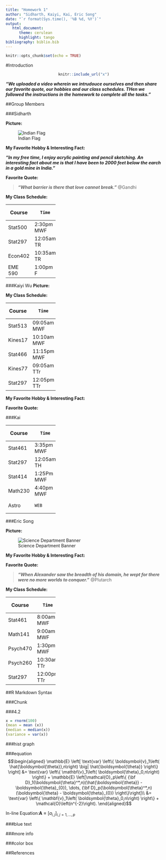 ```yaml
---
title: "Homework 1"
author: "Sidharth, Kaiyi, Kai, Eric Song"
date: "`r format(Sys.time(), '%B %d, %Y')`"
output:
   html_document:
      theme: cerulean
      highlight: tango
bibliography: biblio.bib
---
```


```r
knitr::opts_chunk$set(echo = TRUE)
```
#Introduction
<center>
```r
knitr::include_url("x")
```
</center>

***"We uploaded a video wherein we intrudouce ourselves and then share our favorite quote, our hobbies and our class schedules. THen we followed the instructions in the homework to complete all the tasks."***

##Group Members

###Sidharth

**Picture:**

![Indian Flag](http://www.indiacelebrating.com/wp-content/uploads/Flag-of-India.jpg)

**My Favorite Hobby & Interesting Fact:**

***"In my free time, I enjoy acrylic painting and pencil sketching. An interesting fact about me is that I have been to 2000 feet below the earch in a gold mine in India."***

**Favorite Quote:**

>***"What barrier is there that love cannot break."*** @Gandhi

**My Class Schedule:**

+--------+-------------+
|Course  |     Time    |
+========+=============+
|Stat500 | 2:30pm MWF  |
+--------+-------------+
|Stat297 | 12:05am TR  |
+--------+-------------+
|Econ402 | 10:35am TR  |
+--------+-------------+
|EME 590 | 1:00pm F    |
+--------+-------------+

###Kaiyi Wu
**Picture:**

**My Class Schedule:**

+--------+-------------+
|Course  |     Time    |
+========+=============+
|Stat513 | 09:05am MWF |
+--------+-------------+
|Kines17 | 10:10am MWF |
+--------+-------------+
|Stat466 | 11:15pm MWF |
+--------+-------------+
|Kines77 | 09:05am TTr |
+--------+-------------+
|Stat297 | 12:05pm TTr |
+--------+-------------+

**My Favorite Hobby & Interesting Fact:**

**Favorite Quote:**

###Kai

+--------+-------------+
|Course  |     Time    
+========+=============+
|Stat461 |  3:35pm MWF |
+--------+-------------+
|Stat297 | 12:05am TH  |
+--------+-------------+
|Stat414 |  1:25Pm MWF |
+--------+-------------+
|Math230 |  4:40pm MWF |
+--------+-------------+
|Astro   |     WEB     |
+--------+-------------+

###Eric Song

**Picture:**

![Science Department Banner](http://science.psu.edu/psu_eberly_blue.png)

**My Favorite Hobby & Interesting Fact:**

**Favorite Quote:**

>***"When Alexander saw the breadth of his domain, he wept for there were no more worlds to conquer."*** @Plutarch

**My Class Schedule:**

+--------+-------------+
|Course  |     Time    |
+========+=============+
|Stat461 | 8:00am MWF  |
+--------+-------------+
|Math141 | 9:00am MWF  |
+--------+-------------+
|Psych470| 1:30pm MWF  |
+--------+-------------+
|Psych260| 10:30am TTr |
+--------+-------------+
|Stat297 | 12:00pm TTr |
+--------+-------------+

##R Markdown Syntax

###Chunk

###4.2

```r
x = rnorm(100)
(mean = mean (x))
(median = median(x))
(variance = var(x))

```

###hist graph

###equation
$$\begin{aligned}
     \mathbb{E} \left[ \text{var} \left\{
                     \boldsymbol{v}_1\left(
                       \hat{\boldsymbol{\theta}},n\right) \big|
                     \hat{\boldsymbol{\theta}} \right\}  \right] 
&=
                 \text{var} \left\{ \mathbf{v}_1\left(
                     \boldsymbol{\theta}_0,n\right)  \right\}  +
                 \mathbb{E} \left[\mathcal{O}_p\left\{
{\bf D}_1(\boldsymbol{\theta}^*,n)(\hat{\boldsymbol{\theta}} - \boldsymbol{\theta}_{0}), 
\dots,
{\bf D}_p(\boldsymbol{\theta}^*,n)(\boldsymbol{\theta} - \boldsymbol{\theta}_{0})
\right\}\right]\\
    &= \text{var} \left\{ \mathbf{v}_1\left( \boldsymbol{\theta}_0,n\right)  \right\}  + \mathcal{O}\left(n^{-2}\right).
\end{aligned}$$

In-line Equation:$\mathbf{A} \equiv \left[a_{i,j}\right]_{i,j = 1, \ldots, p}$

###blue text

###more info

###color box

##References
